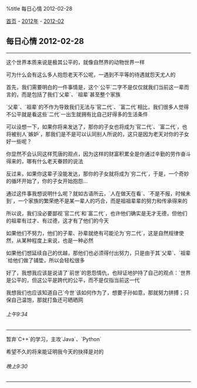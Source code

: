 %title 每日心情 2012-02-28

[[../../../index|首页]] - [[../inde|2012年]] - [[index|2012-02]]
==每日心情 2012-02-28==
----
这个世界本质来说是极其公平的，就像自然界的动物世界一样

可为什么会有这么多人抱怨老天不公呢，一遇到不平等的待遇就怨天尤人的

首先，我们需要明白的一件事情是，这个`公平`二字不是仅仅就我们当前这一辈而言的，而是包括了我们`父辈`、`祖辈`甚至整个家族

`父辈`、`祖辈`的不作为导致我们无法与`官二代`、`富二代`相比，我们很多人觉得不公平就是看这些`二代`一出生就拥有比自己好得多的生活条件

可以设想一下，如果你将来发达了，那你的子女也将成为`官二代`、`富二代`，也将被别人`嫉妒`，那我们是不是可以认同别人所说的，这只是因为老天对你的子女好一些呢？

你显然不会认同这样荒唐的观点，因为这样的财富积累全是你通过辛勤的劳作奋斗得来的，哪有什么老天眷顾的说法

反过来，如果你这辈子没能发达，那你的子女就将成为`穷二代`，于是，一个奇妙的循环开始了，你的子女开始抱怨...

通过这件事我想说明什么呢？就如古语所云，`人在做天在看`、`不是不报，时候未到`，一个家族的繁荣绝不是某一辈人的巧合，而是祖祖辈辈的努力和传承得来的

所以说，我们没必要鄙视`官二代`和`富二代`，也许他们确实是无才无德，但他们的祖辈有过才、有过德，这才有了他们的今天

如果他们不努力，他们的子辈、孙辈就绝有可能沦为`穷二代`，这是自然规律使然，从某种程度上来说，也是一种必然

如果他们想延续自己的优越，那他们也必须得付出努力，只是由于其`父辈`、`祖辈`给他们做了铺垫，所以会轻松很多

好了，我想我应该是说请了`前世`的恩怨情仇，也辩证地护持了自己的观点：`世界是公平的，但这公平是跨代的公平，而不是仅指当前这一代`

我想我们也应该知道自己`今世`该如何作为了，想要子孙如意，那就努力拼搏；只保自己温饱，那就打鱼还可晒晒网
======上午9:34======
----
暂弃`C++`的学习，主攻`Java`、`Python`

希望不久的将来能证明我今天的抉择是对的
======晚上9:30======
----
